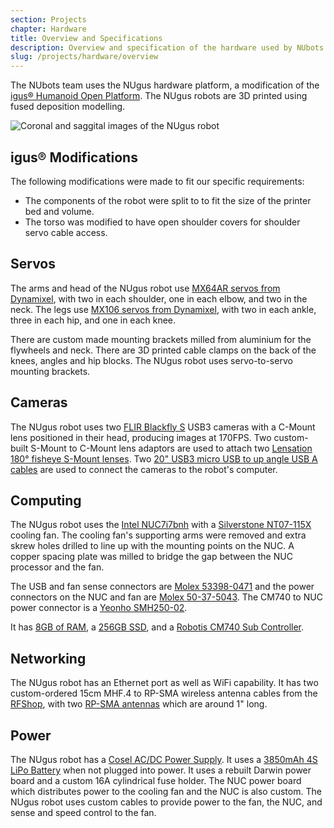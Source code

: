 ```yaml
---
section: Projects
chapter: Hardware
title: Overview and Specifications
description: Overview and specification of the hardware used by NUbots.
slug: /projects/hardware/overview
---
```


The NUbots team uses the NUgus hardware platform, a modification of the [igus® Humanoid Open Platform](http://www.nimbro.net/OP/). The NUgus robots are 3D printed using fused deposition modelling.

![Coronal and saggital images of the NUgus robot](../../../images/nugus.png 'Coronal and saggital images of the NUgus robot')

## igus® Modifications

The following modifications were made to fit our specific requirements:

- The components of the robot were split to to fit the size of the printer bed and volume.
- The torso was modified to have open shoulder covers for shoulder servo cable access.

## Servos

The arms and head of the NUgus robot use [MX64AR servos from Dynamixel](http://www.robotis.us/dynamixel-mx-64ar/), with two in each shoulder, one in each elbow, and two in the neck. The legs use [MX106 servos from Dynamixel](http://support.robotis.com/en/product/actuator/dynamixel/mx_series/mx-106.htm), with two in each ankle, three in each hip, and one in each knee.

There are custom made mounting brackets milled from aluminium for the flywheels and neck. There are 3D printed cable clamps on the back of the knees, angles and hip blocks. The NUgus robot uses servo-to-servo mounting brackets.

## Cameras

The NUgus robot uses two [FLIR Blackfly S](https://www.flir.com/products/blackfly-s-usb3?model=BFS-U3-13Y3C-C) USB3 cameras with a C-Mount lens positioned in their head, producing images at 170FPS. Two custom-built S-Mount to C-Mount lens adaptors are used to attach two [Lensation 180° fisheye S-Mount lenses](https://www.lensation.de/product/BF10M19828S118C/). Two [20" USB3 micro USB to up angle USB A cables](https://www.angledcables.com/parts/rr-aums-xxgr.html#RR-AUMS-20GR) are used to connect the cameras to the robot's computer.

## Computing

The NUgus robot uses the [Intel NUC7i7bnh](https://www.pccasegear.com/products/39044/intel-boxnuc7i7bnh-core-i7-7th-gen-nuc-barebone-kit) with a [Silverstone NT07-115X](https://www.silverstonetek.com/product.php?pid=442&area=en) cooling fan. The cooling fan's supporting arms were removed and extra skrew holes drilled to line up with the mounting points on the NUC. A copper spacing plate was milled to bridge the gap between the NUC processor and the fan.

The USB and fan sense connectors are [Molex 53398-0471](https://au.element14.com/molex/51021-0400/connector-housing-rcpt-4pos/dp/9733116) and the power connectors on the NUC and fan are [Molex 50-37-5043](https://au.element14.com/molex/50-37-5043/connector-rcpt-4pos-1row-2-5mm/dp/9979565). The CM740 to NUC power connector is a [Yeonho SMH250-02](http://www.yeonho.com/cn/product/product_view.asp?part=device&page=&idx=128&listview=list2).

It has [8GB of RAM](https://www.pccasegear.com/products/33137/corsair-cmso8gx4m2a2133c15-8gb-2x4gb-ddr4-sodimm), a [256GB SSD](https://www.pccasegear.com/products/36613/intel-600p-series-256gb-m-2-ssd), and a [Robotis CM740 Sub Controller](<http://support.robotis.com/en/product/robotis-op2/sub_controller(cm-740).htm>).

## Networking

The NUgus robot has an Ethernet port as well as WiFi capability. It has two custom-ordered 15cm MHF.4 to RP-SMA wireless antenna cables from the [RFShop](https://rfshop.com.au/), with two [RP-SMA antennas](https://au.element14.com/microchip/rn-sma-s-rp/antenna-2-4ghz-1inch-w-rpsma/dp/2143323) which are around 1" long.

## Power

The NUgus robot has a [Cosel AC/DC Power Supply](https://www.powerbox.com.au/ac-dc-power-supplies/ac-dc-power-supply-cosel-pbb20c). It uses a [3850mAh 4S LiPo Battery](https://www.modelflight.com.au/dualsky-ultra-70-lipo-battery-3850mah-4s-70c.html) when not plugged into power. It uses a rebuilt Darwin power board and a custom 16A cylindrical fuse holder. The NUC power board which distributes power to the cooling fan and the NUC is also custom.
The NUgus robot uses custom cables to provide power to the fan, the NUC, and sense and speed control to the fan.

